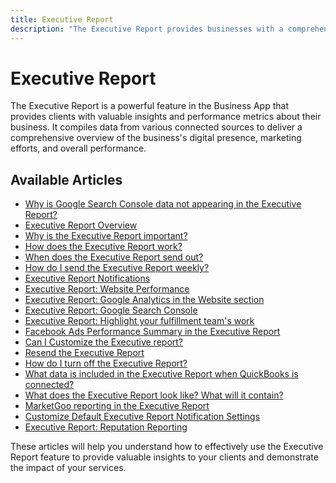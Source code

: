 ```yaml
---
title: Executive Report
description: "The Executive Report provides businesses with a comprehensive overview of their digital presence and marketing performance metrics."
---
```


# Executive Report

The Executive Report is a powerful feature in the Business App that provides clients with valuable insights and performance metrics about their business. It compiles data from various connected sources to deliver a comprehensive overview of the business's digital presence, marketing efforts, and overall performance.

## Available Articles

- [Why is Google Search Console data not appearing in the Executive Report?](/business-app/executive-report/why-is-google-search-console-data-not-appearing)
- [Executive Report Overview](/business-app/executive-report/executive-report-overview)
- [Why is the Executive Report important?](/business-app/executive-report/why-is-the-executive-report-important)
- [How does the Executive Report work?](/business-app/executive-report/how-does-the-executive-report-work)
- [When does the Executive Report send out?](/business-app/executive-report/when-does-the-executive-report-send-out)
- [How do I send the Executive Report weekly?](/business-app/executive-report/how-to-send-executive-report-weekly)
- [Executive Report Notifications](/business-app/executive-report/executive-report-notifications)
- [Executive Report: Website Performance](/business-app/executive-report/website-performance)
- [Executive Report: Google Analytics in the Website section](/business-app/executive-report/google-analytics-website-section)
- [Executive Report: Google Search Console](/business-app/executive-report/executive-report-google-search-console)
- [Executive Report: Highlight your fulfillment team's work](/business-app/executive-report/executive-report)
- [Facebook Ads Performance Summary in the Executive Report](/business-app/executive-report/facebook-ads-performance)
- [Can I Customize the Executive report?](/business-app/executive-report/customize-executive-report)
- [Resend the Executive Report](/business-app/executive-report/resend-the-executive-report)
- [How do I turn off the Executive Report?](/business-app/executive-report/how-do-i-turn-off-the-executive-report)
- [What data is included in the Executive Report when QuickBooks is connected?](/business-app/executive-report/what-data-is-included-in-the-executive-report-when-quickbooks-is-connected)
- [What does the Executive Report look like? What will it contain?](/business-app/executive-report/what-does-executive-report-look-like)
- [MarketGoo reporting in the Executive Report](/business-app/executive-report/marketgoo-reporting)
- [Customize Default Executive Report Notification Settings](/business-app/executive-report/customize-default-executive-report-notification-settings)
- [Executive Report: Reputation Reporting](/business-app/executive-report/reputation-reporting)

These articles will help you understand how to effectively use the Executive Report feature to provide valuable insights to your clients and demonstrate the impact of your services.